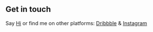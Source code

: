 ## Get in touch

Say [Hi](jarrodngjg@gmail.com) or find me on other platforms: [Dribbble](https://dribbble.com/LekoArts) & [Instagram](https://www.instagram.com/lekoarts.de/)
